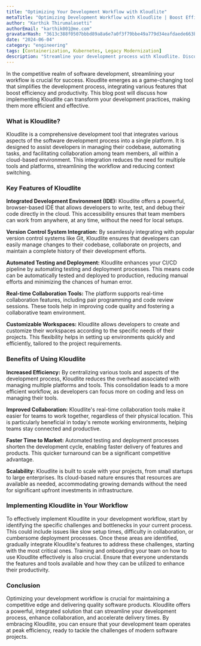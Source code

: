 ```yaml
---
title: "Optimizing Your Development Workflow with Kloudlite"
metaTitle: "Optimizing Development Workflow with Kloudlite | Boost Efficiency & Collaboration"
author: "Karthik Thirumalasetti"
authorEmail: "karthik001@me.com"
gravatarHash: "3613c388f0507bbbd89a8a6e7a0f3f79bbe49a779d34eafdaede663b3f2a2542"
date: "2024-06-04"
category: "engineering"
tags: [Containerization, Kubernetes, Legacy Modernization]
description: "Streamline your development process with Kloudlite. Discover how its integrated IDE, version control, automated CI/CD, and real-time collaboration tools enhance productivity and efficiency"
---
```


In the competitive realm of software development, streamlining your workflow is crucial for success. Kloudlite emerges as a game-changing tool that simplifies the development process, integrating various features that boost efficiency and productivity. This blog post will discuss how implementing Kloudlite can transform your development practices, making them more efficient and effective.
### What is Kloudlite?
Kloudlite is a comprehensive development tool that integrates various aspects of the software development process into a single platform. It is designed to assist developers in managing their codebase, automating tasks, and facilitating collaboration among team members, all within a cloud-based environment. This integration reduces the need for multiple tools and platforms, streamlining the workflow and reducing context switching.
### Key Features of Kloudlite
**Integrated Development Environment (IDE):** Kloudlite offers a powerful, browser-based IDE that allows developers to write, test, and debug their code directly in the cloud. This accessibility ensures that team members can work from anywhere, at any time, without the need for local setups.

**Version Control System Integration:** By seamlessly integrating with popular version control systems like Git, Kloudlite ensures that developers can easily manage changes to their codebase, collaborate on projects, and maintain a complete history of their development efforts.

**Automated Testing and Deployment:** Kloudlite enhances your CI/CD pipeline by automating testing and deployment processes. This means code can be automatically tested and deployed to production, reducing manual efforts and minimizing the chances of human error.

**Real-time Collaboration Tools:** The platform supports real-time collaboration features, including pair programming and code review sessions. These tools help in improving code quality and fostering a collaborative team environment.

**Customizable Workspaces:** Kloudlite allows developers to create and customize their workspaces according to the specific needs of their projects. This flexibility helps in setting up environments quickly and efficiently, tailored to the project requirements.

### Benefits of Using Kloudlite
**Increased Efficiency:** By centralizing various tools and aspects of the development process, Kloudlite reduces the overhead associated with managing multiple platforms and tools. This consolidation leads to a more efficient workflow, as developers can focus more on coding and less on managing their tools.

**Improved Collaboration:** Kloudlite's real-time collaboration tools make it easier for teams to work together, regardless of their physical location. This is particularly beneficial in today's remote working environments, helping teams stay connected and productive.

**Faster Time to Market:** Automated testing and deployment processes shorten the development cycle, enabling faster delivery of features and products. This quicker turnaround can be a significant competitive advantage.

**Scalability:** Kloudlite is built to scale with your projects, from small startups to large enterprises. Its cloud-based nature ensures that resources are available as needed, accommodating growing demands without the need for significant upfront investments in infrastructure.

### Implementing Kloudlite in Your Workflow
To effectively implement Kloudlite in your development workflow, start by identifying the specific challenges and bottlenecks in your current process. This could include issues like slow setup times, difficulty in collaboration, or cumbersome deployment processes. Once these areas are identified, gradually integrate Kloudlite's features to address these challenges, starting with the most critical ones.
Training and onboarding your team on how to use Kloudlite effectively is also crucial. Ensure that everyone understands the features and tools available and how they can be utilized to enhance their productivity.
### Conclusion
Optimizing your development workflow is crucial for maintaining a competitive edge and delivering quality software products. Kloudlite offers a powerful, integrated solution that can streamline your development process, enhance collaboration, and accelerate delivery times. By embracing Kloudlite, you can ensure that your development team operates at peak efficiency, ready to tackle the challenges of modern software projects.

